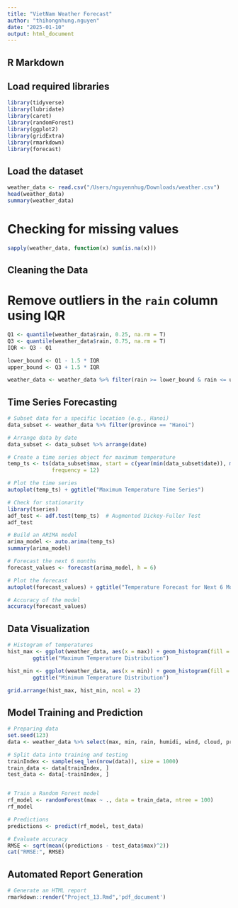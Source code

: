 ```yaml
---
title: "VietNam Weather Forecast"
author: "thihongnhung.nguyen"
date: "2025-01-10"
output: html_document
---
```




## R Markdown
## Load required libraries

```r
library(tidyverse)
library(lubridate)
library(caret)
library(randomForest)
library(ggplot2)
library(gridExtra)
library(rmarkdown)
library(forecast)
```

## Load the dataset 

```r
weather_data <- read.csv("/Users/nguyennhug/Downloads/weather.csv")
head(weather_data)
summary(weather_data)
```

# Checking for missing values

```r

sapply(weather_data, function(x) sum(is.na(x)))
```

## Cleaning the Data

# Remove outliers in the `rain` column using IQR
```r
Q1 <- quantile(weather_data$rain, 0.25, na.rm = T)
Q3 <- quantile(weather_data$rain, 0.75, na.rm = T)
IQR <- Q3 - Q1

lower_bound <- Q1 - 1.5 * IQR
upper_bound <- Q3 + 1.5 * IQR

weather_data <- weather_data %>% filter(rain >= lower_bound & rain <= upper_bound)
```
##  Time Series Forecasting
```r

# Subset data for a specific location (e.g., Hanoi)
data_subset <- weather_data %>% filter(province == "Hanoi")

# Arrange data by date
data_subset <- data_subset %>% arrange(date)

# Create a time series object for maximum temperature
temp_ts <- ts(data_subset$max, start = c(year(min(data_subset$date)), month(min(data_subset$date))), 
              frequency = 12) 

# Plot the time series
autoplot(temp_ts) + ggtitle("Maximum Temperature Time Series")

# Check for stationarity
library(tseries)
adf_test <- adf.test(temp_ts)  # Augmented Dickey-Fuller Test
adf_test

# Build an ARIMA model
arima_model <- auto.arima(temp_ts)
summary(arima_model)

# Forecast the next 6 months
forecast_values <- forecast(arima_model, h = 6)

# Plot the forecast
autoplot(forecast_values) + ggtitle("Temperature Forecast for Next 6 Months")

# Accuracy of the model
accuracy(forecast_values)
```

## Data Visualization
``` r
# Histogram of temperatures
hist_max <- ggplot(weather_data, aes(x = max)) + geom_histogram(fill = "orange", bins = 30) +
        ggtitle("Maximum Temperature Distribution")

hist_min <- ggplot(weather_data, aes(x = min)) + geom_histogram(fill = "blue", bins = 30) +
        ggtitle("Minimum Temperature Distribution")

grid.arrange(hist_max, hist_min, ncol = 2)
```


## Model Training and Prediction
```r
# Preparing data
set.seed(123)
data <- weather_data %>% select(max, min, rain, humidi, wind, cloud, pressure)

# Split data into training and testing
trainIndex <- sample(seq_len(nrow(data)), size = 1000) 
train_data <- data[trainIndex, ]
test_data <- data[-trainIndex, ]


# Train a Random Forest model
rf_model <- randomForest(max ~ ., data = train_data, ntree = 100)
rf_model

# Predictions
predictions <- predict(rf_model, test_data)

# Evaluate accuracy
RMSE <- sqrt(mean((predictions - test_data$max)^2))
cat("RMSE:", RMSE)
```

## Automated Report Generation

```r
# Generate an HTML report
rmarkdown::render("Project_13.Rmd",'pdf_document')
```


